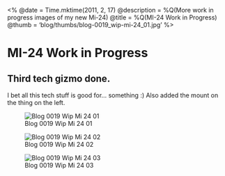 <%
  @date = Time.mktime(2011, 2, 17)
  @description = %Q(More work in progress images of my new Mi-24)
  @title = %Q(MI-24 Work in Progress)
  @thumb = 'blog/thumbs/blog-0019_wip-mi-24_01.jpg'
%>

MI-24 Work in Progress
======================

Third tech gizmo done.
----------------------

I bet all this tech stuff is good for... something :) Also added the mount on the thing on the left.

![Blog 0019 Wip Mi 24 01](/images/blog/blog-0019_wip-mi-24_01.jpg)

![Blog 0019 Wip Mi 24 02](/images/blog/blog-0019_wip-mi-24_02.jpg)

![Blog 0019 Wip Mi 24 03](/images/blog/blog-0019_wip-mi-24_03.jpg)